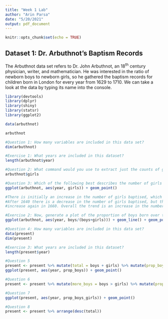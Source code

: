 ```yaml
---
title: "Week 1 Lab"
author: "Arin Parsa"
date: "5/20/2021"
output: pdf_document
---
```


```r
knitr::opts_chunk$set(echo = TRUE)
```
## Dataset 1: Dr. Arbuthnot's Baptism Records
The Arbuthnot data set refers to Dr. John Arbuthnot, an 18<sup>th</sup> century 
physician, writer, and mathematician. He was interested in the ratio of newborn
boys to newborn girls, so he gathered the baptism records for children born in
London for every year from 1629 to 1710. We can take a look at the data by 
typing its name into the console.


```r
library(devtools)
library(dplyr)
library(shiny)
library(statsr)
library(ggplot2)
```

```r
data(arbuthnot)

arbuthnot
```


```r
#Question 1: How many variables are included in this data set?
dim(arbuthnot)

#Exercise 1: What years are included in this dataset?
length(arbuthnot$year)

#Question 2: What command would you use to extract just the counts of girls born?
arbuthnot$girls

#Question 3: Which of the following best describes the number of girls baptised over the years included in this dataset?
ggplot(arbuthnot, aes(year, girls)) + geom_point()

#There is initially an increase in the number of girls baptised, which peaks around 1640.
#After 1640 there is a decrease in the number of girls baptised, but the number begins to 
#increase again in 1660. Overall the trend is an increase in the number of girls baptised.

#Exercise 2: Now, generate a plot of the proportion of boys born over time. What do you see?
ggplot(arbuthnot, aes(year, boys/(boys+girls))) + geom_line() + geom_point() + geom_hline(aes(yintercept=mean(boys/(boys+girls))))

#Question 4: How many variables are included in this data set?
data(present)
dim(present)

#Exercise 3: What years are included in this dataset?
length(present$year)

#Question 5
present <- present %>% mutate(total = boys + girls) %>% mutate(prop_boys = boys/total)
ggplot(present, aes(year, prop_boys)) + geom_point()

#Question 6
present <- present %>% mutate(more_boys = boys > girls) %>% mutate(prop_boys_girls = boys/girls)

#Question 7
ggplot(present, aes(year, prop_boys_girls)) + geom_point()

#Question 8
present <- present %>% arrange(desc(total))
```
